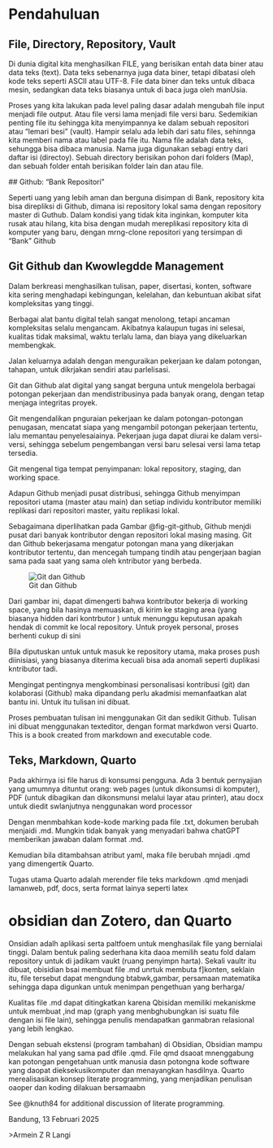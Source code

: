 # Pendahuluan {.unnumbered}

## File, Directory, Repository, Vault

Di dunia digital kita menghasilkan FILE, yang berisikan entah data biner atau data teks (text). Data teks sebenarnya juga data biner, tetapi dibatasi oleh kode teks seperti ASCII atau UTF-8. File data biner dan teks untuk dibaca mesin, sedangkan data teks biasanya untuk di baca juga oleh manUsia.

Proses yang kita lakukan pada level paling dasar adalah mengubah file input menjadi file output. Atau file versi lama menjadi file versi baru. Sedemikian penting file itu śehingga kita menyimpannya ke dalam sebuah repositori atau "lemari besi" (vault). Hampir selalu ada lebih dari satu files, sehinnga kita memberi nama atau label pada file itu. Nama file adalah data teks, sehungga bisa dibaca manusia. Nama juga digunakan sebagi entry dari daftar isi (directoy). Sebuah directory berisikan pohon dari folders (Map), dan sebuah folder entah berisikan folder lain dan atau file.

\## Github: "Bank Repositori"

Seperti uang yang lebih aman dan berguna disimpan di Bank, repository kita bisa direpliksi di Github, dimana isi repository lokal sama dengan repository master di Guthub. Dalam kondisi yang tidak kita inginkan, komputer kita rusak atau hilang, kita bisa dengan mudah mereplikasi repository kita di komputer yang baru, dengan mrng-clone repositori yang tersimpan di "Bank" Github

## Git Github dan Kwowlegdde Management

Dalam berkreasi menghasilkan tulisan, paper, disertasi, konten, software kita sering menghadapi kebingungan, kelelahan, dan kebuntuan akibat sifat kompleksitas yang tinggi.

Berbagai alat bantu digital telah sangat menolong, tetapi ancaman kompleksitas selalu mengancam. Akibatnya kalaupun tugas ini selesai, kualitas tidak maksimal, waktu terlalu lama, dan biaya yang dikeluarkan membengkak.

Jalan keluarnya adalah dengan menguraikan pekerjaan ke dalam potongan, tahapan, untuk dikrjakan sendiri atau parlelisasi.

Git dan Github alat digital yang sangat berguna untuk mengelola berbagai potongan pekerjaan dan mendistribusinya pada banyak orang, dengan tetap menjaga integritas proyek.

Git mengendalikan pnguraian pekerjaan ke dalam potongan-potongan penugasan, mencatat siapa yang mengambil potongan pekerjaan tertentu, lalu memantau penyelesaiainya. Pekerjaan juga dapat diurai ke dalam versi-versi, sehingga sebelum pengembangan versi baru selesai versi lama tetap tersedia.

Git mengenal tiga tempat penyimpanan: lokal repository, staging, dan working space.

Adapun Github menjadi pusat distribusi, sehingga Github menyimpan repositori utama (master atau main) dan setiap individu kontributor memiliki replikasi dari repositori master, yaitu replikasi lokal.

Sebagaimana diperlihatkan pada Gambar @fig-git-github, Github menjdi pusat dari banyak kontributor dengan repositori lokal masing masing. Git dan Github bekerjasama mengatur potongan mana yang dikerjakan kontributor tertentu, dan mencegah tumpang tindih atau pengerjaan bagian sama pada saat yang sama oleh kntributor yang berbeda.

![Git dan Github](images/gitgithub.png){#fig-git-github}

Dari gambar ini, dapat dimengerti bahwa kontributor bekerja di working space, yang bila hasinya memuaskan, di kirim ke staging area (yang biasanya hidden dari kontrbutor ) untuk menunggu keputusan apakah hendak di commit ke local repository. Untuk proyek personal, proses berhenti cukup di sini

Bila diputuskan untuk untuk masuk ke repository utama, maka proses push diinisiasi, yang biasanya diterima kecuali bisa ada anomali seperti duplikasi kntributor tadi.

Mengingat pentingnya mengkombinasi personalisasi kontribusi (git) dan kolaborasi (Github) maka dipandang perlu akadmisi memanfaatkan alat bantu ini. Untuk itu tulisan ini dibuat.

Proses pembuatan tulisan ini menggunakan Git dan sedikit Github. Tulisan ini dibuat menggunakan texteditor, dengan format markdwon versi Quarto. This is a book created from markdown and executable code.

## Teks, Markdown, Quarto

Pada akhirnya isi file harus di konsumsi pengguna. Ada 3 bentuk pernyajian yang umumnya dituntut orang: web pages (untuk dikonsumsi di komputer), PDF (untuk dibagikan dan dikonsmunsi melalui layar atau printer), atau docx untuk diedit swlanjutnya nenggunakan word processor

Dengan menmbahkan kode-kode marking pada file .txt, dokumen berubah menjaidi .md.  Mungkin tidak banyak yang menyadari bahwa chatGPT memberikan jawaban dalam format .md. 

Kemudian bila ditambahsan atribut yaml, maka file berubah mnjadi .qmd yang dimengertik Quarto.

Tugas utama Quarto adalah merender file teks markdown .qmd menjadi lamanweb, pdf, docs, serta format lainya seperti latex

# obsidian dan Zotero, dan Quarto

Onsidian adalh aplikasi serta paltfoem untuk menghasilak file yang bernialai tinggi. Dalam bentuk paling sederhana kita daoa memilih seatu fold dalam repository untuk di jadikam vaukt (ruang penyimpn harta). Sekali vaultr itu dibuat, obisidian bsai membuat file .md unrtuk membuta f\]konten, seklain itu, file tersebut dapat mengndung btabwk,gambar, persamaan matematika sehingga dapa digunkan untuk menimpan pengethuan yang berharga/

Kualitas file .md dapat ditingkatkan karena Qbisidan memiliki mekaniskme untuk membuat ,ind map (graph yang menbghubungkan isi suatu file dengan isi file lain), sehingga penulis mendapatkan ganmabran relasional yang lebih lengkao.

Dengan sebuah ekstensi (program tambahan) di Obsidian, Obsidian mampu melakukan hal yang sama pad dfile .qmd. File qmd dsaoat mnenggabung kan potongan pengetahuan untk manusia dasn potongna kode software yang daopat dieksekusikomputer dan menayangkan hasdilnya. Quarto merealisasikan konsep literate programming, yang menjadikan penulisan oaoper dan koding dilakuan bersamaabn

See @knuth84 for additional discussion of literate programming.

Bandung, 13 Februari 2025

\>Armein Z R Langi